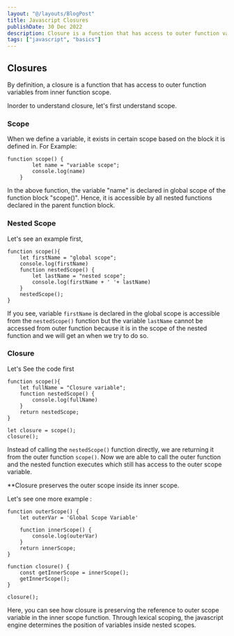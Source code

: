 ```yaml
---
layout: "@/layouts/BlogPost"
title: Javascript Closures
publishDate: 30 Dec 2022
description: Closure is a function that has access to outer function variables from inner function scope.
tags: ["javascript", "basics"]
---
```


## Closures

By definition, a closure is a function that has access to outer function variables from inner function scope.

Inorder to understand closure, let's first understand scope.

### Scope

When we define a variable, it exists in certain scope based on the block it is defined in. For Example:

```
function scope() {
		let name = "variable scope";
		console.log(name)
	}
```

In the above function, the variable "name" is declared in global scope of the function block "scope()". Hence, it is accessible by all nested functions declared in the parent function block.

### Nested Scope

Let's see an example first,

```
function scope(){
	let firstName = "global scope";
	console.log(firstName)
	function nestedScope() {
		let lastName = "nested scope";
		console.log(firstName + ' '+ lastName)
	}
	nestedScope();
}
```

If you see, variable `firstName` is declared in the global scope is accessible from the `nestedScope()` function but the variable `lastName` cannot be accessed from outer function because it is in the scope of the nested function and we will get an when we try to do so.

### Closure

Let's See the code first

```
function scope(){
	let fullName = "Closure variable";
	function nestedScope() {
		console.log(fullName)
	}
	return nestedScope;
}

let closure = scope();
closure();

```

Instead of calling the `nestedScope()` function directly, we are returning it from the outer function `scope()`. Now we are able to call the outer function and the nested function executes which still has access to the outer scope variable.

\*\*Closure preserves the outer scope inside its inner scope.

Let's see one more example :

```
function outerScope() {
	let outerVar = 'Global Scope Variable'

	function innerScope() {
		console.log(outerVar)
	}
	return innerScope;
}

function closure() {
	const getInnerScope = innerScope();
	getInnerScope();
}

closure();

```

Here, you can see how closure is preserving the reference to outer scope variable in the inner scope function. Through lexical scoping, the javascript engine determines the position of variables inside nested scopes.
